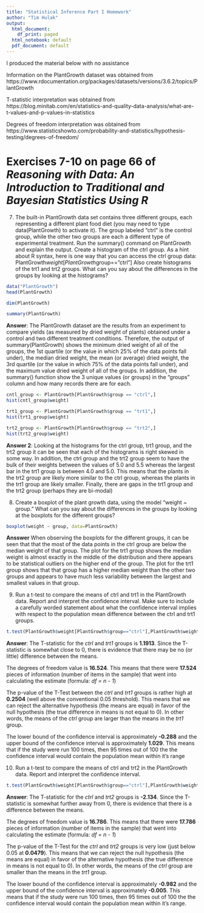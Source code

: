 ```yaml
---
title: "Statistical Inference Part I Homework"
author: "Tim Hulak"
output:
  html_document:
    df_print: paged
  html_notebook: default
  pdf_document: default
---
```


I produced the material below with no assistance

Information on the PlantGrowth dataset was obtained from https://www.rdocumentation.org/packages/datasets/versions/3.6.2/topics/PlantGrowth

T-statistic interpretation was obtained from  https://blog.minitab.com/en/statistics-and-quality-data-analysis/what-are-t-values-and-p-values-in-statistics 

Degrees of freedom interpretation was obtained from  https://www.statisticshowto.com/probability-and-statistics/hypothesis-testing/degrees-of-freedom/



# Exercises 7-10 on page 66 of *Reasoning with Data: An Introduction to Traditional and Bayesian Statistics Using R*

7. The built-in PlantGrowth data set contains three different groups, each representing  a different plant food diet (you may need to type data(PlantGrowth) to activate it). The  group labeled “ctrl” is the control group, while the other two groups are each a different type of experimental treatment. Run the summary() command on PlantGrowth  and explain the output. Create a histogram of the ctrl group. As a hint about R syntax,  here is one way that you can access the ctrl group data:  PlantGrowth$weight[PlantGrowth$group==”ctrl”]  Also create histograms of the trt1 and trt2 groups. What can you say about the differences in the groups by looking at the histograms?  
```r
data("PlantGrowth")
head(PlantGrowth)
```
```r
dim(PlantGrowth)
```


```r
summary(PlantGrowth)
```

**Answer**: The PlantGrowth dataset are the results from an experiment to compare yields (as measured by dried weight of plants) obtained under a control and two different treatment conditions. Therefore, the output of summary(PlantGrowth) shows the minimum dried weight of all of the groups, the 1st quartile (or the value in which 25% of the data points fall under), the median dried weight, the mean (or average) dried weight, the 3rd quartile (or the value in which 75% of the data points fall under), and the maximum value dried weight of all of the groups. In addition, the summary() function show the 3 unique values (or groups) in the "groups" column and how many records there are for each.  

```r
cntl_group <- PlantGrowth[PlantGrowth$group == "ctrl",]
hist(cntl_group$weight)
```
```r
trt1_group <- PlantGrowth[PlantGrowth$group == "trt1",]
hist(trt1_group$weight)
```

```r
trt2_group <- PlantGrowth[PlantGrowth$group == "trt2",]
hist(trt2_group$weight)
```

**Answer 2**: Looking at the histograms for the ctrl group, trt1 group, and the trt2 group it can be seen that each of the histograms is right skewed in some way. In addition, the ctrl group and the trt2 group seem to have the bulk of their weights between the values of 5.0 and 5.5 whereas the largest bar in the trt1 group is between 4.0 and 5.0. This means that the plants in the trt2 group are likely more similar to the ctrl group, whereas the plants in the trt1 group are likely smaller. Finally, there are gaps in the trt1 group and the trt2 group (perhaps they are bi-modal)
 
8. Create a boxplot of the plant growth data, using the model “weight ~ group.” What  can you say about the differences in the groups by looking at the boxplots for the different groups?  
```r
boxplot(weight ~ group, data=PlantGrowth)
```

**Ansswer** When observing the boxplots for the different groups, it can be seen that that the most of the data points in the ctrl group are below the median weight of that group. The plot for the trt1 group shows the median weight is almost exactly in the middle of the distribution and there appears to be statistical outliers on the higher end of the group. The plot for the trt1 group shows that that group has a higher median weight than the other two groups and appears to have much less variability between the largest and smallest values in that group. 

9. Run a t-test to compare the means of ctrl and trt1 in the PlantGrowth data. Report and  interpret the confidence interval. Make sure to include a carefully worded statement  about what the confidence interval implies with respect to the population mean difference between the ctrl and trt1 groups.  
```r
t.test(PlantGrowth$weight[PlantGrowth$group=="ctrl"],PlantGrowth$weight[PlantGrowth$group=="trt1"])
```

**Answer**: The T-statistic for the *ctrl* and *trt1* groups is **1.1913**. Since the T-statistic is somewhat close to 0, there is evidence that there may be no (or little) difference between the means.  

The degrees of freedom value is **16.524**. This means that there were **17.524** pieces of information (number of items in the sample) that went into calculating the estimate (formula: *df = n - 1*)

The p-value of the T-Test between the *ctrl* and *trt1* groups is rather high at **0.2504** (well above the conventional 0.05 threshold). This means that we can reject the alternative hypothesis (the means are equal) in favor of the null hypothesis (the true difference in means is not equal to 0). In other words, the means of the *ctrl* group are larger than the means in the *trt1* group.

The lower bound of the confidence interval is approximately **-0.288** and the upper bound of the confidence interval is approximately **1.029**. This means that if the study were run 100 times, then 95 times out of 100 the the confidence interval would contain the population mean within it's range

10. Run a t-test to compare the means of ctrl and trt2 in the PlantGrowth data. Report and  interpret the confidence interval. 
```r
t.test(PlantGrowth$weight[PlantGrowth$group=="ctrl"],PlantGrowth$weight[PlantGrowth$group=="trt2"])
```

**Answer**: The T-statistic for the *ctrl* and *trt2* groups is **-2.134**. Since the T-statistic is somewhat further away from 0, there is evidence that there is a difference between the means. 

The degrees of freedom value is **16.786**. This means that there were **17.786** pieces of information (number of items in the sample)  that went into calculating the estimate (formula: *df = n - 1*)

The p-value of the T-Test for the *ctrl* and *trt2* groups is very low (just below 0.05 at **0.0479**). This means that we can reject the null hypothesis (the means are equal) in favor of the alternative hypothesis (the true difference in means is not equal to 0). In other words, the means of the *ctrl* group are smaller than the means in the *trt1* group.

The lower bound of the confidence interval is approximately **-0.982** and the upper bound of the confidence interval is approximately **-0.005**. This means that if the study were run 100 times, then 95 times out of 100 the the confidence interval would contain the population mean within it's range. 
